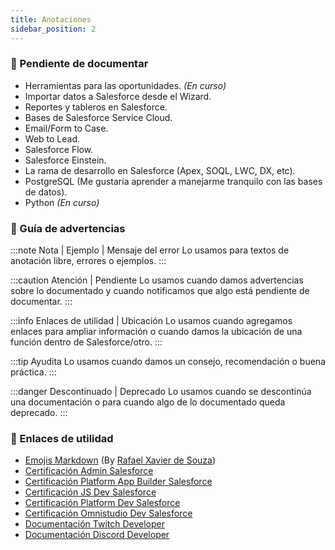 ```yaml
---
title: Anotaciones
sidebar_position: 2
---
```


### :blue_book: Pendiente de documentar
* Herramientas para las oportunidades. *(En curso)*
* Importar datos a Salesforce desde el Wizard.
* Reportes y tableros en Salesforce.
* Bases de Salesforce Service Cloud.
* Email/Form to Case.
* Web to Lead.
* Salesforce Flow.
* Salesforce Einstein.
* La rama de desarrollo en Salesforce (Apex, SOQL, LWC, DX, etc).
* PostgreSQL (Me gustaría aprender a manejarme tranquilo con las bases de datos).
* Python *(En curso)*

### :closed_book: Guía de advertencias

:::note Nota | Ejemplo | Mensaje del error
Lo usamos para textos de anotación libre, errores o ejemplos.
:::

:::caution Atención | Pendiente 
Lo usamos cuando damos advertencias sobre lo documentado y cuando notificamos que algo está pendiente de documentar.
:::

:::info Enlaces de utilidad | Ubicación
Lo usamos cuando agregamos enlaces para ampliar información o cuando damos la ubicación de una función dentro de Salesforce/otro.
:::

:::tip Ayudita
Lo usamos cuando damos un consejo, recomendación o buena práctica.
:::

:::danger Descontinuado | Deprecado
Lo usamos cuando se descontinúa una documentación o para cuando algo de lo documentado queda deprecado.
:::

### :rocket: Enlaces de utilidad
* [Emojis Markdown](https://gist.github.com/rxaviers/7360908) (By [Rafael Xavier de Souza](https://github.com/rxaviers))
* [Certificación Admin Salesforce](https://trailhead.salesforce.com/es-MX/users/strailhead/trailmixes/prepare-for-your-salesforce-administrator-credential) 
* [Certificación Platform App Builder Salesforce](https://trailhead.salesforce.com/es-MX/users/strailhead/trailmixes/prepare-for-your-salesforce-platform-app-builder-credential)
* [Certificación JS Dev Salesforce](https://trailhead.salesforce.com/es-MX/users/strailhead/trailmixes/prepare-for-your-salesforce-javascript-developer-i-credential)
* [Certificación Platform Dev Salesforce](https://trailhead.salesforce.com/es-MX/users/strailhead/trailmixes/prepare-for-your-salesforce-platform-developer-i-credential)
* [Certificación Omnistudio Dev Salesforce](https://trailhead.salesforce.com/es-MX/users/strailhead/trailmixes/prepare-for-your-salesforce-omni-studio-developer-credential)
* [Documentación Twitch Developer](https://dev.twitch.tv/docs/)
* [Documentación Discord Developer](https://discord.com/developers/docs/intro)